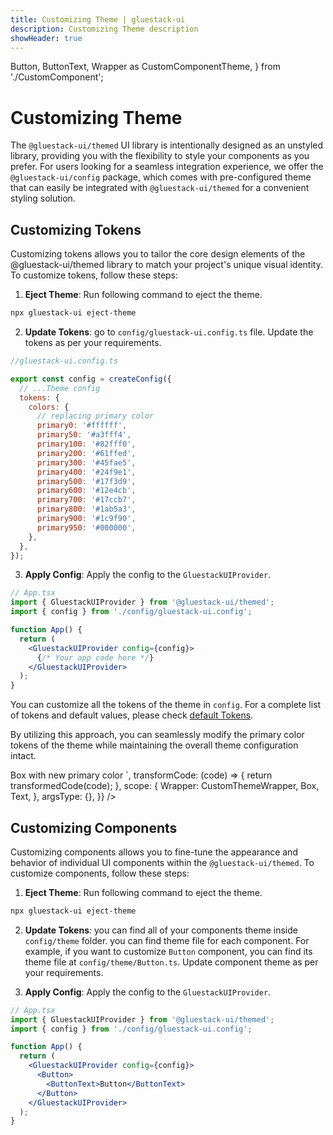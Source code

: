 ```yaml
---
title: Customizing Theme | gluestack-ui
description: Customizing Theme description
showHeader: true
---
```


  Button,
  ButtonText,
  Wrapper as CustomComponentTheme,
} from './CustomComponent';

<Meta title="Theme Configuration/Customizing Theme" />

# Customizing Theme

The `@gluestack-ui/themed` UI library is intentionally designed as an unstyled library, providing you with the flexibility to style your components as you prefer. For users looking for a seamless integration experience, we offer the `@gluestack-ui/config` package, which comes with pre-configured theme that can easily be integrated with `@gluestack-ui/themed` for a convenient styling solution.

## Customizing Tokens

Customizing tokens allows you to tailor the core design elements of the @gluestack-ui/themed library to match your project's unique visual identity. To customize tokens, follow these steps:

1. **Eject Theme**: Run following command to eject the theme.

```bash
npx gluestack-ui eject-theme
```

2. **Update Tokens**: go to `config/gluestack-ui.config.ts` file. Update the tokens as per your requirements.

```jsx
//gluestack-ui.config.ts

export const config = createConfig({
  // ...Theme config
  tokens: {
    colors: {
      // replacing primary color
      primary0: '#ffffff',
      primary50: '#a3fff4',
      primary100: '#82fff0',
      primary200: '#61ffed',
      primary300: '#45fae5',
      primary400: '#24f9e1',
      primary500: '#17f3d9',
      primary600: '#12e4cb',
      primary700: '#17ccb7',
      primary800: '#1ab5a3',
      primary900: '#1c9f90',
      primary950: '#000000',
    },
  },
});
```

3. **Apply Config**: Apply the config to the `GluestackUIProvider`.

```jsx
// App.tsx
import { GluestackUIProvider } from '@gluestack-ui/themed';
import { config } from './config/gluestack-ui.config';

function App() {
  return (
    <GluestackUIProvider config={config}>
      {/* Your app code here */}
    </GluestackUIProvider>
  );
}
```

You can customize all the tokens of the theme in `config`. For a complete list of tokens and default values, please check [default Tokens](https://gluestack.io/ui/docs/theme/default-tokens).

By utilizing this approach, you can seamlessly modify the primary color tokens of the theme while maintaining the overall theme configuration intact.

<AppProvider>
  <CodePreview
    showComponentRenderer={true}
    showArgsController={false}
    metaData={{
      code: `
<Box
  bg="$primary500"
  p="$5"
  rounded="$lg"
>
  <Text color="$primary700">
    Box with new primary color
  </Text>
</Box>
`,
      transformCode: (code) => {
        return transformedCode(code);
      },
      scope: {
        Wrapper: CustomThemeWrapper,
        Box,
        Text,
      },
      argsType: {},
    }}
  />
</AppProvider>

## Customizing Components

Customizing components allows you to fine-tune the appearance and behavior of individual UI components within the `@gluestack-ui/themed`. To customize components, follow these steps:

1. **Eject Theme**: Run following command to eject the theme.

```bash
npx gluestack-ui eject-theme
```

2. **Update Tokens**: you can find all of your components theme inside `config/theme` folder. you can find theme file for each component. For example, if you want to customize `Button` component, you can find its theme file at `config/theme/Button.ts`. Update component theme as per your requirements.

3. **Apply Config**: Apply the config to the `GluestackUIProvider`.

```jsx
// App.tsx
import { GluestackUIProvider } from '@gluestack-ui/themed';
import { config } from './config/gluestack-ui.config';

function App() {
  return (
    <GluestackUIProvider config={config}>
      <Button>
        <ButtonText>Button</ButtonText>
      </Button>
    </GluestackUIProvider>
  );
}
```
